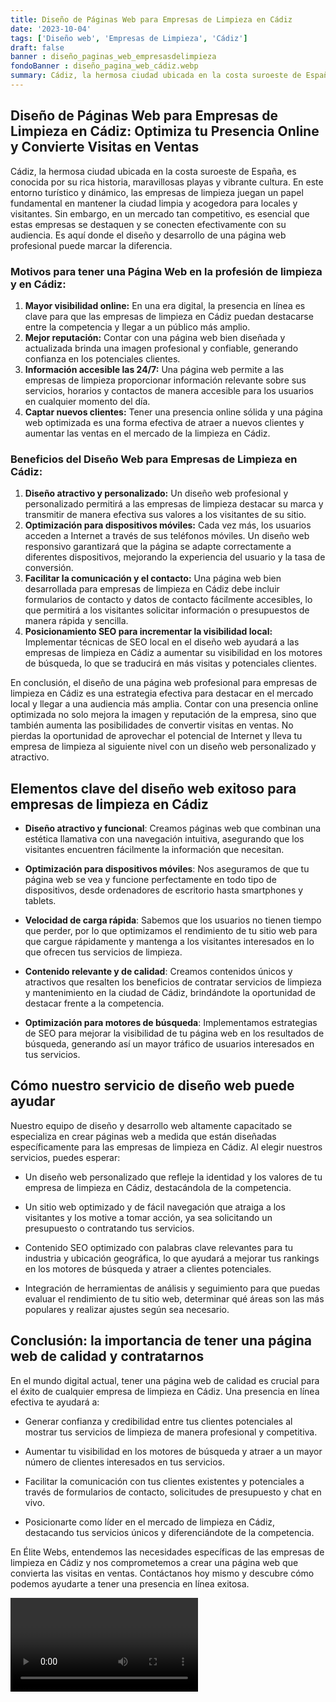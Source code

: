 ```yaml
---
title: Diseño de Páginas Web para Empresas de Limpieza en Cádiz
date: '2023-10-04'
tags: ['Diseño web', 'Empresas de Limpieza', 'Cádiz']
draft: false
banner : diseño_paginas_web_empresasdelimpieza
fondoBanner : diseño_pagina_web_cádiz.webp
summary: Cádiz, la hermosa ciudad ubicada en la costa suroeste de España, es conocida por su rica historia, maravillosas playas y vibrante cultura. En este entorno turístico y dinámico, las empresas de limpieza juegan un papel fundamental en mantener la ciudad limpia y acogedora para locales y visitantes. Sin embargo, en un mercado tan competitivo, es esencial que estas empresas se destaquen y se conecten efectivamente con su audiencia. Es aquí donde el diseño y desarrollo de una página web profesional puede marcar la diferencia.
---
```


## Diseño de Páginas Web para Empresas de Limpieza en Cádiz: Optimiza tu Presencia Online y Convierte Visitas en Ventas 

Cádiz, la hermosa ciudad ubicada en la costa suroeste de España, es conocida por su rica historia, maravillosas playas y vibrante cultura. En este entorno turístico y dinámico, las empresas de limpieza juegan un papel fundamental en mantener la ciudad limpia y acogedora para locales y visitantes. Sin embargo, en un mercado tan competitivo, es esencial que estas empresas se destaquen y se conecten efectivamente con su audiencia. Es aquí donde el diseño y desarrollo de una página web profesional puede marcar la diferencia.

### Motivos para tener una Página Web en la profesión de limpieza y en Cádiz:

1. **Mayor visibilidad online:** En una era digital, la presencia en línea es clave para que las empresas de limpieza en Cádiz puedan destacarse entre la competencia y llegar a un público más amplio.
2. **Mejor reputación:** Contar con una página web bien diseñada y actualizada brinda una imagen profesional y confiable, generando confianza en los potenciales clientes.
3. **Información accesible las 24/7:** Una página web permite a las empresas de limpieza proporcionar información relevante sobre sus servicios, horarios y contactos de manera accesible para los usuarios en cualquier momento del día.
4. **Captar nuevos clientes:** Tener una presencia online sólida y una página web optimizada es una forma efectiva de atraer a nuevos clientes y aumentar las ventas en el mercado de la limpieza en Cádiz.

### Beneficios del Diseño Web para Empresas de Limpieza en Cádiz:

1. **Diseño atractivo y personalizado:** Un diseño web profesional y personalizado permitirá a las empresas de limpieza destacar su marca y transmitir de manera efectiva sus valores a los visitantes de su sitio.
2. **Optimización para dispositivos móviles:** Cada vez más, los usuarios acceden a Internet a través de sus teléfonos móviles. Un diseño web responsivo garantizará que la página se adapte correctamente a diferentes dispositivos, mejorando la experiencia del usuario y la tasa de conversión.
3. **Facilitar la comunicación y el contacto:** Una página web bien desarrollada para empresas de limpieza en Cádiz debe incluir formularios de contacto y datos de contacto fácilmente accesibles, lo que permitirá a los visitantes solicitar información o presupuestos de manera rápida y sencilla.
4. **Posicionamiento SEO para incrementar la visibilidad local:** Implementar técnicas de SEO local en el diseño web ayudará a las empresas de limpieza en Cádiz a aumentar su visibilidad en los motores de búsqueda, lo que se traducirá en más visitas y potenciales clientes.

En conclusión, el diseño de una página web profesional para empresas de limpieza en Cádiz es una estrategia efectiva para destacar en el mercado local y llegar a una audiencia más amplia. Contar con una presencia online optimizada no solo mejora la imagen y reputación de la empresa, sino que también aumenta las posibilidades de convertir visitas en ventas. No pierdas la oportunidad de aprovechar el potencial de Internet y lleva tu empresa de limpieza al siguiente nivel con un diseño web personalizado y atractivo.

<GifSeo />

<Cta />

## Elementos clave del diseño web exitoso para empresas de limpieza en Cádiz

- **Diseño atractivo y funcional**: Creamos páginas web que combinan una estética llamativa con una navegación intuitiva, asegurando que los visitantes encuentren fácilmente la información que necesitan.

- **Optimización para dispositivos móviles**: Nos aseguramos de que tu página web se vea y funcione perfectamente en todo tipo de dispositivos, desde ordenadores de escritorio hasta smartphones y tablets.

- **Velocidad de carga rápida**: Sabemos que los usuarios no tienen tiempo que perder, por lo que optimizamos el rendimiento de tu sitio web para que cargue rápidamente y mantenga a los visitantes interesados en lo que ofrecen tus servicios de limpieza.

- **Contenido relevante y de calidad**: Creamos contenidos únicos y atractivos que resalten los beneficios de contratar servicios de limpieza y mantenimiento en la ciudad de Cádiz, brindándote la oportunidad de destacar frente a la competencia.

- **Optimización para motores de búsqueda**: Implementamos estrategias de SEO para mejorar la visibilidad de tu página web en los resultados de búsqueda, generando así un mayor tráfico de usuarios interesados en tus servicios.

## Cómo nuestro servicio de diseño web puede ayudar

Nuestro equipo de diseño y desarrollo web altamente capacitado se especializa en crear páginas web a medida que están diseñadas específicamente para las empresas de limpieza en Cádiz. Al elegir nuestros servicios, puedes esperar:

- Un diseño web personalizado que refleje la identidad y los valores de tu empresa de limpieza en Cádiz, destacándola de la competencia.

- Un sitio web optimizado y de fácil navegación que atraiga a los visitantes y los motive a tomar acción, ya sea solicitando un presupuesto o contratando tus servicios.

- Contenido SEO optimizado con palabras clave relevantes para tu industria y ubicación geográfica, lo que ayudará a mejorar tus rankings en los motores de búsqueda y atraer a clientes potenciales.

- Integración de herramientas de análisis y seguimiento para que puedas evaluar el rendimiento de tu sitio web, determinar qué áreas son las más populares y realizar ajustes según sea necesario.

## Conclusión: la importancia de tener una página web de calidad y contratarnos

En el mundo digital actual, tener una página web de calidad es crucial para el éxito de cualquier empresa de limpieza en Cádiz. Una presencia en línea efectiva te ayudará a:

- Generar confianza y credibilidad entre tus clientes potenciales al mostrar tus servicios de limpieza de manera profesional y competitiva.

- Aumentar tu visibilidad en los motores de búsqueda y atraer a un mayor número de clientes interesados en tus servicios.

- Facilitar la comunicación con tus clientes existentes y potenciales a través de formularios de contacto, solicitudes de presupuesto y chat en vivo.

- Posicionarte como líder en el mercado de limpieza en Cádiz, destacando tus servicios únicos y diferenciándote de la competencia.

En Élite Webs, entendemos las necesidades específicas de las empresas de limpieza en Cádiz y nos comprometemos a crear una página web que convierta las visitas en ventas. Contáctanos hoy mismo y descubre cómo podemos ayudarte a tener una presencia en línea exitosa.

<Video />

<CtaBot job='Empresas de Limpieza' city='Cádiz'/>

<Gmaps query='Cádiz+españa+maps' />